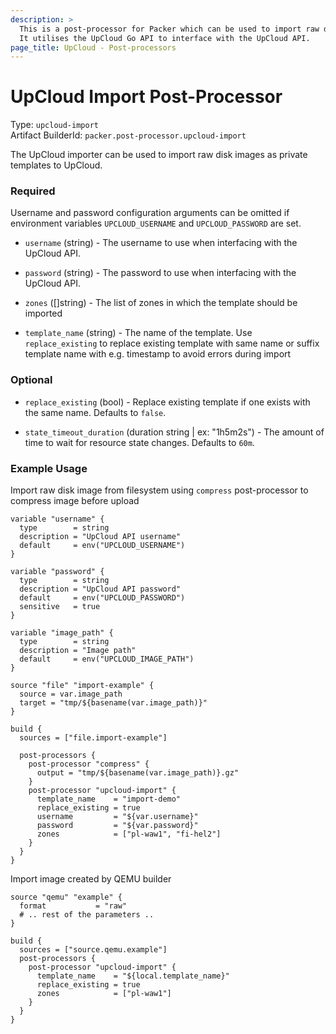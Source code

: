 ```yaml
---
description: >
  This is a post-processor for Packer which can be used to import raw disk images as private templates to UpCloud.
  It utilises the UpCloud Go API to interface with the UpCloud API.
page_title: UpCloud - Post-processors
---
```



# UpCloud Import Post-Processor

Type: `upcloud-import`  
Artifact BuilderId: `packer.post-processor.upcloud-import`

The UpCloud importer can be used to import raw disk images as private templates to UpCloud.

### Required
Username and password configuration arguments can be omitted if environment variables `UPCLOUD_USERNAME` and `UPCLOUD_PASSWORD` are set.

<!-- Code generated from the comments of the Config struct in post-processor/upcloud-import/config.go; DO NOT EDIT MANUALLY -->

- `username` (string) - The username to use when interfacing with the UpCloud API.

- `password` (string) - The password to use when interfacing with the UpCloud API.

- `zones` ([]string) - The list of zones in which the template should be imported

- `template_name` (string) - The name of the template. Use `replace_existing` to replace existing template
  with same name or suffix template name with e.g. timestamp to avoid errors during import

<!-- End of code generated from the comments of the Config struct in post-processor/upcloud-import/config.go; -->


### Optional

<!-- Code generated from the comments of the Config struct in post-processor/upcloud-import/config.go; DO NOT EDIT MANUALLY -->

- `replace_existing` (bool) - Replace existing template if one exists with the same name. Defaults to `false`.

- `state_timeout_duration` (duration string | ex: "1h5m2s") - The amount of time to wait for resource state changes. Defaults to `60m`.

<!-- End of code generated from the comments of the Config struct in post-processor/upcloud-import/config.go; -->



### Example Usage

Import raw disk image from filesystem using `compress` post-processor to compress image before upload
```hcl
variable "username" {
  type        = string
  description = "UpCloud API username"
  default     = env("UPCLOUD_USERNAME")
}

variable "password" {
  type        = string
  description = "UpCloud API password"
  default     = env("UPCLOUD_PASSWORD")
  sensitive   = true
}

variable "image_path" {
  type        = string
  description = "Image path"
  default     = env("UPCLOUD_IMAGE_PATH")
}

source "file" "import-example" {
  source = var.image_path
  target = "tmp/${basename(var.image_path)}"
}

build {
  sources = ["file.import-example"]

  post-processors {
    post-processor "compress" {
      output = "tmp/${basename(var.image_path)}.gz"
    }
    post-processor "upcloud-import" {
      template_name    = "import-demo"
      replace_existing = true
      username         = "${var.username}"
      password         = "${var.password}"
      zones            = ["pl-waw1", "fi-hel2"]
    }
  }
}

```

Import image created by QEMU builder
```hcl
source "qemu" "example" {
  format           = "raw"
  # .. rest of the parameters ..
}

build {
  sources = ["source.qemu.example"]
  post-processors {
    post-processor "upcloud-import" {
      template_name    = "${local.template_name}"
      replace_existing = true
      zones            = ["pl-waw1"]
    }
  }
}
```
